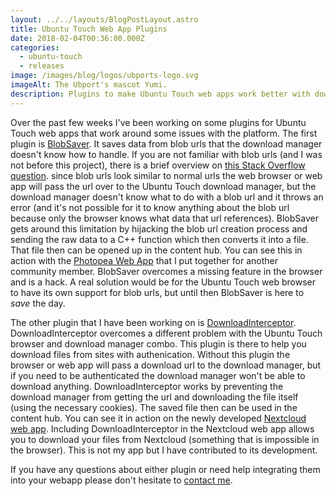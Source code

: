 ```yaml
---
layout: ../../layouts/BlogPostLayout.astro
title: Ubuntu Touch Web App Plugins
date: 2018-02-04T00:36:00.000Z
categories:
  - ubuntu-touch
  - releases
image: /images/blog/logos/ubports-logo.svg
imageAlt: The Ubport's mascot Yumi.
description: Plugins to make Ubuntu Touch web apps work better with downloads.
---
```

Over the past few weeks I've been working on some plugins for Ubuntu Touch
web apps that work around some issues with the platform. The first plugin is
[BlobSaver](https://github.com/bhdouglass/blobsaver). It saves data from blob
urls that the download manager doesn't know how to handle. If you are not
familiar with blob urls (and I was not before this project), there is a brief
overview on [this Stack Overflow question](https://stackoverflow.com/questions/30864573/what-is-a-blob-url-and-why-it-is-used/30881444#30881444).
since blob urls look similar to normal urls the web browser or web app will
pass the url over to the Ubuntu Touch download manager, but the download
manager doesn't know what to do with a blob url and it throws an error (and
it's not possible for it to know anything about the blob url because only
the browser knows what data that url references). BlobSaver gets around this
limitation by hijacking the blob url creation process and sending the raw data
to a C++ function which then converts it into a file. That file then can be
opened up in the content hub. You can see this in action with the
[Photopea Web App](https://github.com/bhdouglass/photopea-webapp) that I put
together for another community member. BlobSaver overcomes a missing feature
in the browser and is a hack. A real solution would be for the Ubuntu Touch
web browser to have its own support for blob urls, but until then BlobSaver is
here to _save_ the day.

<Donate />

The other plugin that I have been working on is [DownloadInterceptor](https://github.com/bhdouglass/downloadinterceptor).
DownloadInterceptor overcomes a different problem with the Ubuntu Touch browser
and download manager combo. This plugin is there to help you download files
from sites with authenication. Without this plugin the browser or web app will
pass a download url to the download manager, but if you need to be authenticated
the download manager won't be able to download anything. DownloadInterceptor
works by preventing the download manager from getting the url and downloading
the file itself (using the necessary cookies). The saved file then can be used
in the content hub. You can see it in action on the newly developed
[Nextcloud web app](https://github.com/mateosalta/nextcloud_ogra). Including
DownloadInterceptor in the Nextcloud web app allows you to download your files
from Nextcloud (something that is impossible in the browser). This is not my
app but I have contributed to its development.

If you have any questions about either plugin or need help integrating them
into your webapp please don't hesitate to [contact me](https://bhdouglass.com/#contact).
